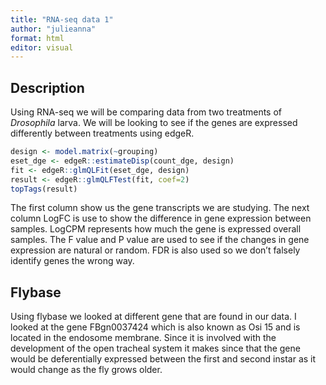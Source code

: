 ```yaml
---
title: "RNA-seq data 1"
author: "julieanna"
format: html
editor: visual
---
```


## Description

Using RNA-seq we will be comparing data from two treatments of *Drosophila* larva. We will be looking to see if the genes are expressed differently between treatments using edgeR.

```r
design <- model.matrix(~grouping)
eset_dge <- edgeR::estimateDisp(count_dge, design)
fit <- edgeR::glmQLFit(eset_dge, design)
result <- edgeR::glmQLFTest(fit, coef=2)
topTags(result)
```

The first column show us the gene transcripts we are studying. The next column LogFC is use to show the difference in gene expression between samples. LogCPM represents how much the gene is expressed overall samples. The F value and P value are used to see if the changes in gene expression are natural or random. FDR is also used so we don't falsely identify genes the wrong way.

## Flybase

Using flybase we looked at different gene that are found in our data. I looked at the gene FBgn0037424 which is also known as Osi 15 and is located in the endosome membrane. Since it is involved with the development of the open tracheal system it makes since that the gene would be deferentially expressed between the first and second instar as it would change as the fly grows older.
